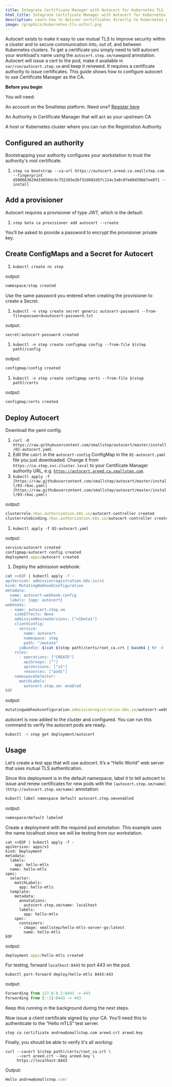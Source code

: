 ```yaml
---
title: Integrate Certificate Manager with Autocert for Kubernetes TLS
html_title: Integrate Certificate Manager with Autocert for Kubernetes TLS
description: Learn how to deliver certificates directly to Kubernetes pods and containers.
image: /graphics/kubernetes-tls-unfurl.png
---
```


Autocert exists to make it easy to use mutual TLS to improve security within a cluster and to secure communication into, out of, and between Kubernetes clusters. 
To get a certificate you simply need to telll autocert your workload's name using the `autocert.step.sm/name`pod annotation. 
Autocert will issue a cert to the pod, make it available in `var/run/autocert.step.sm` and keep it renewed. 
It requires a certificate authority to issue certificates. 
This guide shows how to configure autocert to use Certificate Manager as the CA.

**Before you begin**

You will need:

An account on the Smallstep platform. Need one? [Register here](https://smallstep.com/signup?product=cm)

An Authority in Certificate Manager that will act as your upstream CA

A host or Kubernetes cluster where you can run the Registration Authority

## Configured an authority

Bootstrapping your authority configures your workstation to trust the authority's root certificate.

1. `step ca bootstrap --ca-url https://autocert.areed.ca.smallstep.com --fingerprint d508663629d33650dc9c752203e3bf32d492d5fc114c3a8c0fe60d39bb7ee8f1 --install`

## Add a provisioner

Autocert requires a provisioner of type JWT, which is the default:

1. `step beta ca provisioner add autocert --create`

You’ll be asked to provide a password to encrypt the provisioner private key.

## Create ConfigMaps and a Secret for Autocert

1. `kubectl create ns step`

output:

```jsx
namespace/step created
```

Use the same password you entered when creating the provisioner to create a Secret.

1. `kubectl -n step create secret generic autocert-password --from-file=password=autocert-password.txt`

output:

```jsx
secret/autocert-password created
```

1. `kubectl -n step create configmap config --from-file $(step path)/config`

output:

```jsx
configmap/config created
```

1. `kubectl -n step create configmap certs --from-file $(step path)/certs`

output:

```jsx
configmap/certs created
```

## Deploy Autocert

Download the yaml config.

1. `curl -O https://raw.githubusercontent.com/smallstep/autocert/master/install/02-autocert.yaml`
2. Edit the `caUrl` in the `autocert-config` ConfigMap in the `02-autocert.yaml` file you just downloaded. Change it from `https://ca.step.svc.cluster.local` to your Certificate Manager authority URL, e.g. [`https://autocert.areed.ca.smallstep.com`](https://autocert.areed.ca.smallstep.com/).
3. `kubectl apply -f [https://raw.githubusercontent.com/smallstep/autocert/master/install/03-rbac.yaml](https://raw.githubusercontent.com/smallstep/autocert/master/install/03-rbac.yaml)`

output:

```jsx
clusterrole.rbac.authorization.k8s.io/autocert-controller created
clusterrolebinding.rbac.authorization.k8s.io/autocert-controller created
```

1. `kubectl apply -f 02-autocert.yaml`

output:

```jsx
service/autocert created
configmap/autocert-config created
deployment.apps/autocert created
```

1. Deploy the admission webhook:

```bash
cat <<EOF | kubectl apply -f -
apiVersion: admissionregistration.k8s.io/v1
kind: MutatingWebhookConfiguration
metadata:
  name: autocert-webhook-config
  labels: {app: autocert}
webhooks:
  - name: autocert.step.sm
    sideEffects: None
    admissionReviewVersions: ["v1beta1"]
    clientConfig:
      service:
        name: autocert
        namespace: step
        path: "/mutate"
      caBundle: $(cat $(step path)/certs/root_ca.crt | base64 | tr -d '\n')
    rules:
      - operations: ["CREATE"]
        apiGroups: [""]
        apiVersions: ["v1"]
        resources: ["pods"]
    namespaceSelector:
      matchLabels:
        autocert.step.sm: enabled
EOF
```

output:

```jsx
mutatingwebhookconfiguration.admissionregistration.k8s.io/autocert-webhook-config created
```

autocert is now added to the cluster and configured. 
You can run this command to verify the autocert pods are ready.

```bash
kubectl -n step get deployment/autocert
```

## Usage

Let’s create a test app that will use autocert. 
It’s a “Hello World” web server that uses mutual TLS authentication.

Since this deployment is in the default namespace, label it to tell autocert to issue and renew certificates for new pods with the `[autocert.step.sm/name](http://autocert.step.sm/name)` annotation:

```bash
kubectl label namespace default autocert.step.sm=enabled
```

output:

```bash
namespace/default labeled
```

Create a deployment with the required pod annotation.
This example uses the name localhost since we will be testing from our workstation.

```
cat <<EOF | kubectl apply -f -
apiVersion: apps/v1
kind: Deployment
metadata:
  labels:
    app: hello-mtls
  name: hello-mtls
spec:
  selector:
    matchLabels:
      app: hello-mtls
  template:
    metadata:
      annotations:
        autocert.step.sm/name: localhost
      labels:
        app: hello-mtls
    spec:
      containers:
      - image: smallstep/hello-mtls-server-go:latest
        name: hello-mtls
EOF
```

output:

```jsx
deployment.apps/hello-mtls created
```

For testing, forward `localhost:8443` to port 443 on the pod.

```
kubectl port-forward deploy/hello-mtls 8443:443
```

output:

```jsx
Forwarding from 127.0.0.1:8443 -> 443
Forwarding from [::1]:8443 -> 443
```

Keep this running in the background during the next steps.

Now issue a client certificate signed by your CA. 
You’ll need this to authenticate to the “Hello mTLS” test server.

```
step ca certificate andrew@smallstep.com areed.crt areed.key
```

Finally, you should be able to verify it's all working:

```
curl --cacert $(step path)/certs/root_ca.crt \
     --cert areed.crt --key areed.key \
     https://localhost:8443
```

Output:

```jsx
Hello andrew@smallstep.com!
```
